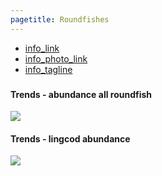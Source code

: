 ```yaml
---
pagetitle: Roundfishes
---
```


- [info_link](https://olympiccoast.noaa.gov/living/marinelife/fish/fish.html)
- [info_photo_link](https://olympiccoast.noaa.gov/library/pixpages/librarypixpg_lingcod.html)
- [info_tagline](Roundfish is a term that refers to a group of fish that live on or near the seafloor and includes lingcod, cabezon, kelp greenling, Pacific cod, Pacific whiting (hake), and sablefish.)



### {.tabset}

#### Trends - abundance all roundfish

![](figures/Appendix S.LR.13.4 - CPUE for roundfish in OCNMS 2003-2018.jpg)

#### Trends - lingcod abundance

![](figures/Appendix S.LR.13.6 - CPUE for lingcod in OCNMS 2003-2018.jpg)
